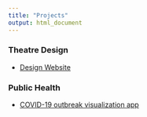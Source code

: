 ```yaml
---
title: "Projects"
output: html_document
---
```


### Theatre Design

* [Design Website](https://isabelsnelson.wixsite.com/design)

### Public Health 

* [COVID-19 outbreak visualization app](https://isabelsnelson.shinyapps.io/Covid-19_Tracking/?_ga=2.115800385.63367316.1592790986-1470516770.1589839160)
